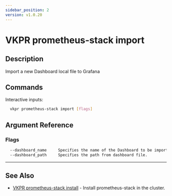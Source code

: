 ```yaml
---
sidebar_position: 2
version: v1.0.20
---
```


# VKPR prometheus-stack import

## Description

Import a new Dashboard local file to Grafana

## Commands

Interactive inputs:

```bash
  vkpr prometheus-stack import [flags]
```

## Argument Reference

### Flags

```sh
  --dashboard_name     Specifies the name of the Dashboard to be imported.
  --dashboard_path     Specifies the path from dashboard file.
```

---

## See Also

- [VKPR prometheus-stack install](/docs/commands/prometheus-stack/vkpr_prometheus-stack_install) - Install prometheus-stack in the cluster.
